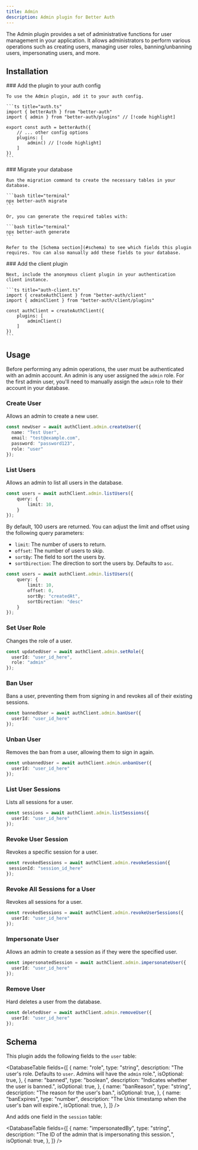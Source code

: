 ```yaml
---
title: Admin
description: Admin plugin for Better Auth
---
```


The Admin plugin provides a set of administrative functions for user management in your application. It allows administrators to perform various operations such as creating users, managing user roles, banning/unbanning users, impersonating users, and more.


## Installation

<Steps>
  <Step>
    ### Add the plugin to your auth config

    To use the Admin plugin, add it to your auth config.

    ```ts title="auth.ts"
    import { betterAuth } from "better-auth"
    import { admin } from "better-auth/plugins" // [!code highlight]
    
    export const auth = betterAuth({
        // ... other config options
        plugins: [
            admin() // [!code highlight]
        ]
    })
    ```
  </Step>

  <Step>
    ### Migrate your database

    Run the migration command to create the necessary tables in your database.

    ```bash title="terminal"
    npx better-auth migrate
    ```

    Or, you can generate the required tables with:

    ```bash title="terminal"
    npx better-auth generate
    ```

    Refer to the [Schema section](#schema) to see which fields this plugin requires. You can also manually add these fields to your database.
  </Step>

  <Step>
    ### Add the client plugin

    Next, include the anonymous client plugin in your authentication client instance.

    ```ts title="auth-client.ts"
    import { createAuthClient } from "better-auth/client"
    import { adminClient } from "better-auth/client/plugins"
    
    const authClient = createAuthClient({
        plugins: [
            adminClient()
        ]
    })
    ```
  </Step>
</Steps>

## Usage

Before performing any admin operations, the user must be authenticated with an admin account. An admin is any user assigned the `admin` role. For the first admin user, you'll need to manually assign the `admin` role to their account in your database.

### Create User

Allows an admin to create a new user.

```ts title="admin.ts"
const newUser = await authClient.admin.createUser({
  name: "Test User",
  email: "test@example.com",
  password: "password123",
  role: "user"
});
```

### List Users

Allows an admin to list all users in the database.

```ts title="admin.ts"
const users = await authClient.admin.listUsers({
    query: {
        limit: 10,
    }
});
```
By default, 100 users are returned. You can adjust the limit and offset using the following query parameters:

- `limit`: The number of users to return.
- `offset`: The number of users to skip.
- `sortBy`: The field to sort the users by.
- `sortDirection`: The direction to sort the users by. Defaults to `asc`.

```ts title="admin.ts"
const users = await authClient.admin.listUsers({
    query: {
        limit: 10,
        offset: 0,
        sortBy: "createdAt",
        sortDirection: "desc"
    }
});
```

### Set User Role

Changes the role of a user.

```ts title="admin.ts"
const updatedUser = await authClient.admin.setRole({
  userId: "user_id_here",
  role: "admin"
});
```

### Ban User

Bans a user, preventing them from signing in and revokes all of their existing sessions.

```ts title="admin.ts"
const bannedUser = await authClient.admin.banUser({
  userId: "user_id_here"
});
```

### Unban User

Removes the ban from a user, allowing them to sign in again.

```ts title="admin.ts"
const unbannedUser = await authClient.admin.unbanUser({
  userId: "user_id_here"
});
```

### List User Sessions

Lists all sessions for a user.

```ts title="admin.ts"
const sessions = await authClient.admin.listSessions({
  userId: "user_id_here"
});
```

### Revoke User Session

Revokes a specific session for a user.

```ts title="admin.ts"
const revokedSessions = await authClient.admin.revokeSession({
 sessionId: "session_id_here"
});
```

### Revoke All Sessions for a User

Revokes all sessions for a user.

```ts title="admin.ts"
const revokedSessions = await authClient.admin.revokeUserSessions({
  userId: "user_id_here"
});
```

### Impersonate User

Allows an admin to create a session as if they were the specified user.

```ts title="admin.ts"
const impersonatedSession = await authClient.admin.impersonateUser({
  userId: "user_id_here"
});
```

### Remove User

Hard deletes a user from the database.

```ts title="admin.ts"
const deletedUser = await authClient.admin.removeUser({
  userId: "user_id_here"
});
```

## Schema

This plugin adds the following fields to the `user` table:

<DatabaseTable
    fields={[
        {
            name: "role",
            type: "string",
            description: "The user's role. Defaults to `user`. Admins will have the `admin` role.",
            isOptional: true,
        },
        {
            name: "banned",
            type: "boolean",
            description: "Indicates whether the user is banned.",
            isOptional: true,
        },
        {
            name: "banReason",
            type: "string",
            description: "The reason for the user's ban.",
            isOptional: true,
        },
        {
            name: "banExpires",
            type: "number",
            description: "The Unix timestamp when the user's ban will expire.",
            isOptional: true,
        },
    ]}
/>

And adds one field in the `session` table:

<DatabaseTable
    fields={[
        {
            name: "impersonatedBy",
            type: "string",
            description: "The ID of the admin that is impersonating this session.",
            isOptional: true,
        },
    ]}
/>
